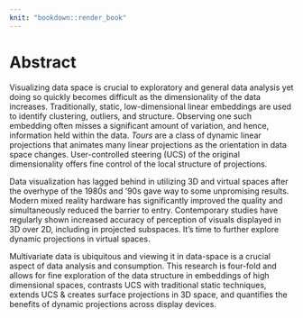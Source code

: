 ```yaml
---
knit: "bookdown::render_book"
---
```


# Abstract {-}

Visualizing data space is crucial to exploratory and general data analysis yet doing so quickly becomes difficult as the dimensionality of the data increases. Traditionally, static, low-dimensional linear embeddings are used to identify clustering, outliers, and structure. Observing one such embedding often misses a significant amount of variation, and hence, information held within the data. *Tours* are a class of dynamic linear projections that animates many linear projections as the orientation in data space changes. User-controlled steering (UCS) of the original dimensionality offers fine control of the local structure of projections. 

Data visualization has lagged behind in utilizing 3D and virtual spaces after the overhype of the 1980s and '90s gave way to some unpromising results. Modern mixed reality hardware has significantly improved the quality and simultaneously reduced the barrier to entry. Contemporary studies have regularly shown increased accuracy of perception of visuals displayed in 3D over 2D, including in projected subspaces. It's time to further explore dynamic projections in virtual spaces.

Multivariate data is ubiquitous and viewing it in data-space is a crucial aspect of data analysis and consumption. This research is four-fold and allows for fine exploration of the data structure in embeddings of high dimensional spaces, contrasts UCS with traditional static techniques, extends UCS & creates surface projections in 3D space, and quantifies the benefits of dynamic projections across display devices.


<!-- 
The following line is required to re-set page numbering after preliminary material. Do not remove
-->
\clearpage\pagenumbering{arabic}\setcounter{page}{0}
